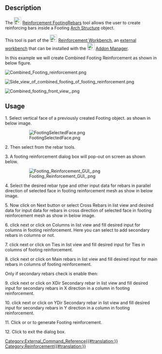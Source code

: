 <languages/>

{{TutorialInfo
|Topic=Example Combined Footing
|Level=Intermediate
|Time=
|Author=Shiv Charan
|FCVersion=0.20
|Files=
}}

==Description==

The [[Image:Reinforcement_FootingRebars.svg|24px]] [[Reinforcement_FootingRebars|Reinforcement FootingRebars]] tool allows the user to create reinforcing bars inside a Footing [[Arch_Structure|Arch Structure]] object.

This tool is part of the [[Image:Reinforcement_Workbench.svg|24px]] [[Reinforcement_Workbench|Reinforcement Workbench]], an [[External_workbenches|external workbench]] that can be installed with the [[Image:Std_AddonMgr.svg|24px]] [[Std_AddonMgr|Addon Manager]].

In this example we will create Combined Footing Reinforcement as shown in below figure.

[[File:Combined_Footing_reinforcement.png]]
{{Caption|A Example of Combined Footing reinforcement in Footing [[Arch_Structure|Arch Structure]]}}

[[File:Side_view_of_combined_footing_of_footing_reinforcement.png]]
{{Caption|Right view of given Footing Reinforcement example}}

[[File:Combined_footing_front_view_.png]]
{{Caption|Front view of given Footing Reinforcement example}}

==Usage==

1. Select vertical face of a previously created Footing {{Button|[[Image:Arch_Structure.svg|16px]] [[Arch_Structure|Arch Structure]]}} object. as shown in below image.

: [[File:FootingSelectedFace.png]]
: {{Caption|Selected face for Footing Arch Structure}}

2. Then select {{Button|[[Image:Reinforcement_FootingRebars.svg|16px]] [[Reinforcement_FootingRebars|Footing Reinforcement]]}} from the rebar tools.

3. A footing reinforcement dialog box will pop-out on screen as shown below.

: [[File:Footing_Reinforcement_GUI_.png]]
: {{Caption|Dialog Box for the Footing Reinforcement}}

4. Select the desired rebar type and other input data for rebars in parallel direction of selected face in footing reinforcement mesh as show in below image.

5. Now click on Next button or select Cross Rebars in list view and desired data for input data for rebars in cross direction of selected face in footing reinforcement mesh as show in below image.

6. click next or click on Columns in list view and fill desired input for columns in footing reinforcement.
Here you can select to add secondary rebars in columns or not.

7. click next or click on Ties in list view and fill desired input for Ties in columns of footing reinforcement.

8. click next or click on Main rebars in list view and fill desired input for main rebars in columns of footing reinforcement.

Only if secondary rebars check is enable then:

9. click next or click on XDir Secondary rebar in list view and fill desired input for secondary rebars in X direction in a column in footing reinforcement.

10. click next or click on YDir Secondary rebar in list view and fill desired input for secondary rebars in Y direction in a column in footing reinforcement.

11. Click {{Button|OK}} or {{Button|Apply}} or {{Button|Finish}} to generate Footing reinforcement.

12. Click {{Button|Cancel}} to exit the dialog box.


[[Category:External_Command_Reference{{#translation:}}]]
[[Category:Reinforcement{{#translation:}}]]